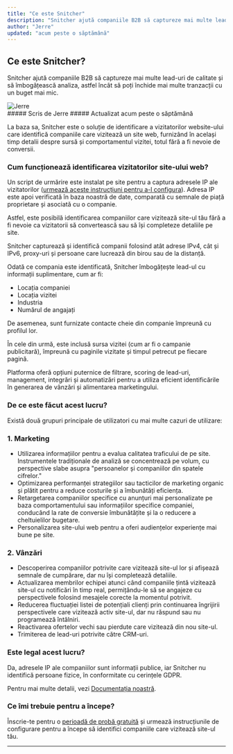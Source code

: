 ```yaml
---
title: "Ce este Snitcher"
description: "Snitcher ajută companiile B2B să captureze mai multe lead-uri de calitate și să îmbogățească analiza, astfel încât să poți închide mai multe tranzacții cu un buget mai mic."
author: "Jerre"
updated: "acum peste o săptămână"
---
```


## Ce este Snitcher?

Snitcher ajută companiile B2B să captureze mai multe lead-uri de calitate și să îmbogățească analiza, astfel încât să poți închide mai multe tranzacții cu un buget mai mic.

<div className="flex gap-2 items-center">
  <img
    src="https://static.intercomassets.com/avatars/40541/square_128/social_media_icon_-_2023_01_20_Snitcher_-_Studio_Gijs_de_Koning_-_5246_%281%29-1676632880.jpg"
    alt="Jerre"
    className="rounded-full"
    width={36}
    height={36}
  />
  <div>
    ##### Scris de Jerre  
    ##### Actualizat acum peste o săptămână
  </div>
</div>

La baza sa, Snitcher este o soluție de identificare a vizitatorilor website-ului care identifică companiile care vizitează un site web, furnizând în același timp detalii despre sursă și comportamentul vizitei, totul fără a fi nevoie de conversii.

### Cum funcționează identificarea vizitatorilor site-ului web?

Un script de urmărire este instalat pe site pentru a captura adresele IP ale vizitatorilor ([urmează aceste instrucțiuni pentru a-l configura](#)). Adresa IP este apoi verificată în baza noastră de date, comparată cu semnale de piață proprietare și asociată cu o companie.

Astfel, este posibilă identificarea companiilor care vizitează site-ul tău fără a fi nevoie ca vizitatorii să convertească sau să își completeze detaliile pe site.

Snitcher capturează și identifică companii folosind atât adrese IPv4, cât și IPv6, proxy-uri și persoane care lucrează din birou sau de la distanță.

Odată ce compania este identificată, Snitcher îmbogățește lead-ul cu informații suplimentare, cum ar fi:

- Locația companiei
- Locația vizitei
- Industria
- Numărul de angajați

De asemenea, sunt furnizate contacte cheie din companie împreună cu profilul lor.

În cele din urmă, este inclusă sursa vizitei (cum ar fi o campanie publicitară), împreună cu paginile vizitate și timpul petrecut pe fiecare pagină.

Platforma oferă opțiuni puternice de filtrare, scoring de lead-uri, management, integrări și automatizări pentru a utiliza eficient identificările în generarea de vânzări și alimentarea marketingului.

### De ce este făcut acest lucru?

Există două grupuri principale de utilizatori cu mai multe cazuri de utilizare:

### 1. Marketing
- Utilizarea informațiilor pentru a evalua calitatea traficului de pe site. Instrumentele tradiționale de analiză se concentrează pe volum, cu perspective slabe asupra "persoanelor și companiilor din spatele cifrelor."
- Optimizarea performanței strategiilor sau tacticilor de marketing organic și plătit pentru a reduce costurile și a îmbunătăți eficiența.
- Retargetarea companiilor specifice cu anunțuri mai personalizate pe baza comportamentului sau informațiilor specifice companiei, conducând la rate de conversie îmbunătățite și la o reducere a cheltuielilor bugetare.
- Personalizarea site-ului web pentru a oferi audiențelor experiențe mai bune pe site.

### 2. Vânzări
- Descoperirea companiilor potrivite care vizitează site-ul lor și afișează semnale de cumpărare, dar nu își completează detaliile.
- Actualizarea membrilor echipei atunci când companiile țintă vizitează site-ul cu notificări în timp real, permițându-le să se angajeze cu perspectivele folosind mesajele corecte la momentul potrivit.
- Reducerea fluctuației listei de potențiali clienți prin continuarea îngrijirii perspectivele care vizitează activ site-ul, dar nu răspund sau nu programează întâlniri.
- Reactivarea ofertelor vechi sau pierdute care vizitează din nou site-ul.
- Trimiterea de lead-uri potrivite către CRM-uri.

### Este legal acest lucru?

Da, adresele IP ale companiilor sunt informații publice, iar Snitcher nu identifică persoane fizice, în conformitate cu cerințele GDPR.

Pentru mai multe detalii, vezi [Documentația noastră](#).

### Ce îmi trebuie pentru a începe?

Înscrie-te pentru o [perioadă de probă gratuită](#) și urmează instrucțiunile de configurare pentru a începe să identifici companiile care vizitează site-ul tău.

---
